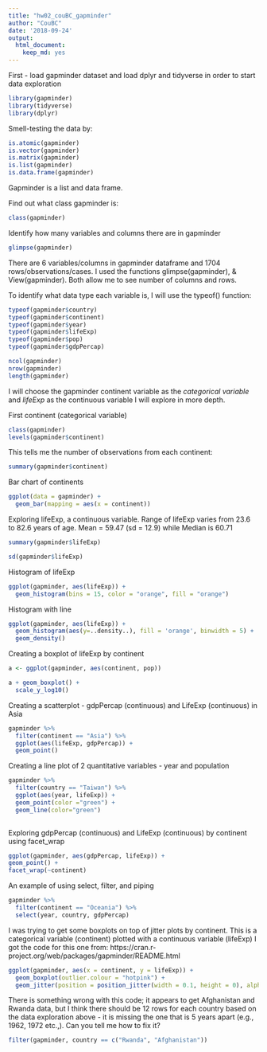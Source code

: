 ```yaml
---
title: "hw02_couBC_gapminder"
author: "CouBC"
date: '2018-09-24'
output: 
  html_document: 
    keep_md: yes
---
```


First - load gapminder dataset and load dplyr and tidyverse in order to start data exploration
```r
library(gapminder)
library(tidyverse)
library(dplyr)

```

Smell-testing the data by:
```r
is.atomic(gapminder)
is.vector(gapminder)
is.matrix(gapminder)
is.list(gapminder)
is.data.frame(gapminder)
```
Gapminder is a list and data frame.


Find out what class gapminder is:

```r
class(gapminder)
```

Identify how many variables and columns there are in gapminder

```r
glimpse(gapminder)

```

There are 6 variables/columns in gapminder dataframe and 1704 rows/observations/cases. I used the functions glimpse(gapminder), & View(gapminder). Both allow me to see number of columns and rows.


To identify what data type each variable is, I will use the typeof() function:
```r
typeof(gapminder$country)
typeof(gapminder$continent)
typeof(gapminder$year)
typeof(gapminder$lifeExp)
typeof(gapminder$pop)
typeof(gapminder$gdpPercap)

ncol(gapminder)
nrow(gapminder)
length(gapminder)


```

I will choose the gapminder continent variable as the *categorical variable* and *lifeExp* as the continuous variable I will explore in more depth.

First continent (categorical variable)

```r
class(gapminder)
levels(gapminder$continent)

```


This tells me the number of observations from each continent:

```r
summary(gapminder$continent)
```

Bar chart of continents

```r
ggplot(data = gapminder) + 
  geom_bar(mapping = aes(x = continent))
```


Exploring lifeExp, a continuous variable. Range of lifeExp varies from 23.6 to 82.6 years of age. Mean = 59.47 (sd = 12.9) while Median is 60.71

```r
summary(gapminder$lifeExp)

sd(gapminder$lifeExp)
```



Histogram of lifeExp

```r
ggplot(gapminder, aes(lifeExp)) +
  geom_histogram(bins = 15, color = "orange", fill = "orange")
```


Histogram with line 

```r
ggplot(gapminder, aes(lifeExp)) +
  geom_histogram(aes(y=..density..), fill = 'orange', binwidth = 5) +
  geom_density()
```

Creating a boxplot of lifeExp by continent

```r
a <- ggplot(gapminder, aes(continent, pop))

```

```r
a + geom_boxplot() +
  scale_y_log10()
```

Creating a scatterplot - gdpPercap (continuous) and LifeExp (continuous) in Asia

```r
gapminder %>%
  filter(continent == "Asia") %>% 
  ggplot(aes(lifeExp, gdpPercap)) +
  geom_point()
```




Creating a line plot of 2 quantitative variables - year and population

```r
gapminder %>% 
  filter(country == "Taiwan") %>% 
  ggplot(aes(year, lifeExp)) +
  geom_point(color ="green") +
  geom_line(color="green") 
  
```

Exploring gdpPercap (continuous) and LifeExp (continuous) by continent using facet_wrap

```r
ggplot(gapminder, aes(gdpPercap, lifeExp)) +
geom_point() +
facet_wrap(~continent)
```




An example of using select, filter, and piping

```r
gapminder %>% 
  filter(continent == "Oceania") %>% 
  select(year, country, gdpPercap)
```

I was trying to get some boxplots on top of jitter plots by continent. This is a categorical variable (continent) plotted with a continuous variable (lifeExp) I got the code for this one from: https://cran.r-project.org/web/packages/gapminder/README.html


```r
ggplot(gapminder, aes(x = continent, y = lifeExp)) +
  geom_boxplot(outlier.colour = "hotpink") +
  geom_jitter(position = position_jitter(width = 0.1, height = 0), alpha = 1/4)
```

There is something wrong with this code; it appears to get Afghanistan and Rwanda data, but I think there should be 12 rows for each country based on the data exploration above - it is missing the one that is 5 years apart (e.g., 1962, 1972 etc.,). Can you tell me how to fix it?

```r
filter(gapminder, country == c("Rwanda", "Afghanistan")) 
```

